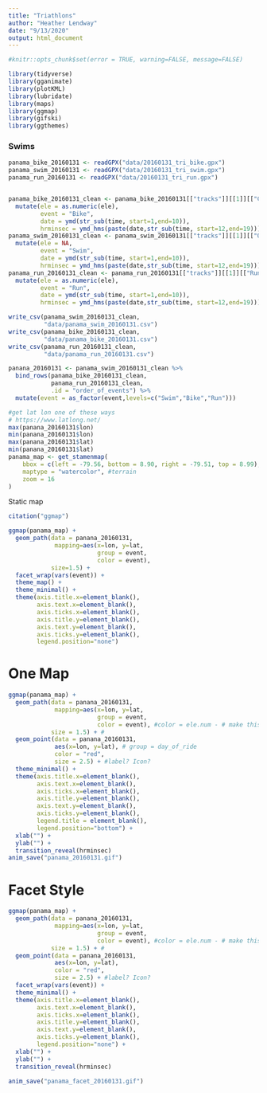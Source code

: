 ```yaml
---
title: "Triathlons"
author: "Heather Lendway"
date: "9/13/2020"
output: html_document
---
```


```r
#knitr::opts_chunk$set(error = TRUE, warning=FALSE, message=FALSE)
```

```r
library(tidyverse)
library(gganimate)
library(plotKML)
library(lubridate)
library(maps) 
library(ggmap)
library(gifski)
library(ggthemes)
```


### Swims
```r
panama_bike_20160131 <- readGPX("data/20160131_tri_bike.gpx")
panama_swim_20160131 <- readGPX("data/20160131_tri_swim.gpx")
panama_run_20160131 <- readGPX("data/20160131_tri_run.gpx")


panama_bike_20160131_clean <- panama_bike_20160131[["tracks"]][[1]][["Cycling"]] %>% 
  mutate(ele = as.numeric(ele),
         event = "Bike",
         date = ymd(str_sub(time, start=1,end=10)),
         hrminsec = ymd_hms(paste(date,str_sub(time, start=12,end=19))))
panama_swim_20160131_clean <- panama_swim_20160131[["tracks"]][[1]][["Open Water Swimming"]] %>% 
  mutate(ele = NA,
         event = "Swim",
         date = ymd(str_sub(time, start=1,end=10)),
         hrminsec = ymd_hms(paste(date,str_sub(time, start=12,end=19))))
panama_run_20160131_clean <- panama_run_20160131[["tracks"]][[1]][["Running"]] %>% 
  mutate(ele = as.numeric(ele),
         event = "Run",
         date = ymd(str_sub(time, start=1,end=10)),
         hrminsec = ymd_hms(paste(date,str_sub(time, start=12,end=19))))
```

```r
write_csv(panama_swim_20160131_clean,
          "data/panama_swim_20160131.csv")
write_csv(panama_bike_20160131_clean,
          "data/panama_bike_20160131.csv")
write_csv(panama_run_20160131_clean,
          "data/panama_run_20160131.csv")

```



```r
panana_20160131 <- panama_swim_20160131_clean %>% 
  bind_rows(panama_bike_20160131_clean,
            panama_run_20160131_clean,
            .id = "order_of_events") %>% 
  mutate(event = as_factor(event,levels=c("Swim","Bike","Run")))

#get lat lon one of these ways
# https://www.latlong.net/
max(panana_20160131$lon)
min(panana_20160131$lon)
max(panana_20160131$lat)
min(panana_20160131$lat)
panama_map <- get_stamenmap(
    bbox = c(left = -79.56, bottom = 8.90, right = -79.51, top = 8.99), 
    maptype = "watercolor", #terrain
    zoom = 16
)
```


Static map
```r
citation("ggmap")

ggmap(panama_map) +
  geom_path(data = panana_20160131,
             mapping=aes(x=lon, y=lat, 
                         group = event, 
                         color = event),
            size=1.5) +
  facet_wrap(vars(event)) +
  theme_map() +
  theme_minimal() +
  theme(axis.title.x=element_blank(),
        axis.text.x=element_blank(),
        axis.ticks.x=element_blank(),
        axis.title.y=element_blank(),
        axis.text.y=element_blank(),
        axis.ticks.y=element_blank(),
        legend.position="none")

```


# One Map
```r

ggmap(panama_map) +
  geom_path(data = panana_20160131,
             mapping=aes(x=lon, y=lat, 
                         group = event,
                         color = event), #color = ele.num - # make this person
            size = 1.5) + # 
  geom_point(data = panana_20160131,
             aes(x=lon, y=lat), # group = day_of_ride
             color = "red", 
             size = 2.5) + #label? Icon?
  theme_minimal() +
  theme(axis.title.x=element_blank(),
        axis.text.x=element_blank(),
        axis.ticks.x=element_blank(),
        axis.title.y=element_blank(),
        axis.text.y=element_blank(),
        axis.ticks.y=element_blank(),
        legend.title = element_blank(),
        legend.position="bottom") + 
  xlab("") +
  ylab("") +
  transition_reveal(hrminsec)
anim_save("panama_20160131.gif")
```

# Facet Style
```r
ggmap(panama_map) +
  geom_path(data = panana_20160131,
             mapping=aes(x=lon, y=lat, 
                         group = event,
                         color = event), #color = ele.num - # make this person
            size = 1.5) + # 
  geom_point(data = panana_20160131,
             aes(x=lon, y=lat), 
             color = "red", 
             size = 2.5) + #label? Icon?
  facet_wrap(vars(event)) +
  theme_minimal() +
  theme(axis.title.x=element_blank(),
        axis.text.x=element_blank(),
        axis.ticks.x=element_blank(),
        axis.title.y=element_blank(),
        axis.text.y=element_blank(),
        axis.ticks.y=element_blank(),
        legend.position="none") + 
  xlab("") +
  ylab("") +
  transition_reveal(hrminsec)

anim_save("panama_facet_20160131.gif")
```